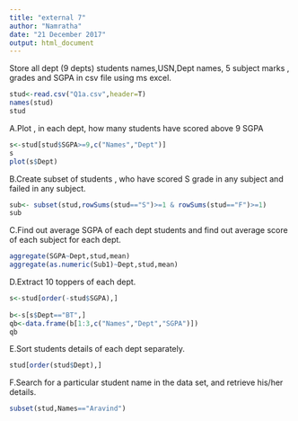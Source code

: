 ---
title: "external 7"
author: "Namratha"
date: "21 December 2017"
output: html_document
---

Store all dept (9 depts) students names,USN,Dept names, 5 subject marks , grades and SGPA in csv file using ms excel. 
```{r}
stud<-read.csv("Q1a.csv",header=T)
names(stud)
stud
```


A.Plot , in each dept, how many students have scored above 9 SGPA
```{r}
s<-stud[stud$SGPA>=9,c("Names","Dept")]
s
plot(s$Dept)
```

B.Create subset of students , who have scored S grade in any subject and failed in any subject.
```{r}

sub<- subset(stud,rowSums(stud=="S")>=1 & rowSums(stud=="F")>=1)
sub

```

C.Find out average SGPA of each dept students and find out average score of each subject for each dept.

```{r}

aggregate(SGPA~Dept,stud,mean)
aggregate(as.numeric(Sub1)~Dept,stud,mean)

```

D.Extract 10 toppers of each dept.

```{r}

s<-stud[order(-stud$SGPA),]
 
b<-s[s$Dept=="BT",]
qb<-data.frame(b[1:3,c("Names","Dept","SGPA")])
qb


```

E.Sort students details of each dept separately.

```{r}

stud[order(stud$Dept),]

```


F.Search for a particular student name in the data set, and retrieve his/her details.

```{r}
subset(stud,Names=="Aravind")

```

















































































































